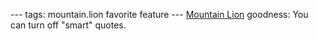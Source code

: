 ---
tags: mountain.lion favorite feature
---
[[Mountain Lion]] goodness: You can turn off "smart" quotes.
